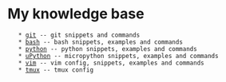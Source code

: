 = My knowledge base =
    * [[git]] -- git snippets and commands
    * [[bash]] -- bash snippets, examples and commands
    * [[python]] -- python snippets, examples and commands
    * [[uPython]] -- micropython snippets, examples and commands
    * [[vim]] -- vim config, snippets, examples and commands
    * [[tmux]] -- tmux config
